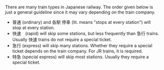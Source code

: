 There are many train types in Japanese railway. The order given below is just a general guideline since it may vary depending on the train company.

* <Ruby t="ふつう">普通</Ruby> (ordinary) and <Ruby t="かくえき">各駅</Ruby> <Ruby t="ていしゃ">停車</Ruby> (lit. means "stops at every station") will stop at every station.
* <Ruby t="かいそく">快速</Ruby>　(rapid) will skip some stations, but less frequently than 急行 trains. Usually 快速 trains do not require a special ticket.
* <Ruby t="きゅうこう">急行</Ruby> (express) will skip many stations. Whether they require a special ticket depends on the train company. For JR trains, it is required.
* <Ruby t="とっきゅう">特急</Ruby> (special express) will skip most stations. Usually they require a special ticket.
